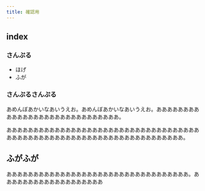 ```yaml
---
title: 確認用
---
```


## index

### さんぷる

- ほげ
- ふが

### さんぷるさんぷる

あめんぼあかいなあいうえお。あめんぼあかいなあいうえお。あああああああああああああああああああああああああああああ。

あああああああああああああああああああああああああああああああああああああああああああああああああああああああああああああああああああああ。

## ふがふが

ああああああああああああああああああああああああああああああああああ。あああああああああああああああああああ

